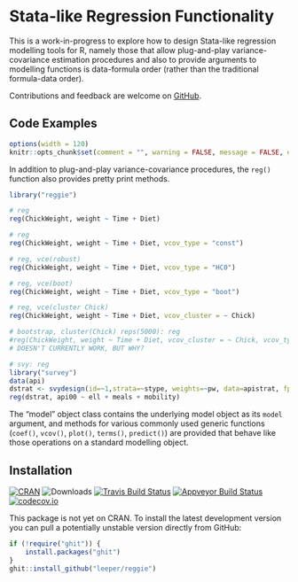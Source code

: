 # Stata-like Regression Functionality

This is a work-in-progress to explore how to design Stata-like regression modelling tools for R, namely those that allow plug-and-play variance-covariance estimation procedures and also to provide arguments to modelling functions is data-formula order (rather than the traditional formula-data order).

Contributions and feedback are welcome on [GitHub](https://github.com/leeper/reggie/issues).

## Code Examples

```r
options(width = 120)
knitr::opts_chunk$set(comment = "", warning = FALSE, message = FALSE, echo = TRUE, tidy = TRUE, size="small", fig.width = 10, fig.height = 10)
```

In addition to plug-and-play variance-covariance procedures, the `reg()` function also provides pretty print methods.

```r
library("reggie")

# reg
reg(ChickWeight, weight ~ Time + Diet)

# reg
reg(ChickWeight, weight ~ Time + Diet, vcov_type = "const")

# reg, vce(robust)
reg(ChickWeight, weight ~ Time + Diet, vcov_type = "HC0")

# reg, vce(boot)
reg(ChickWeight, weight ~ Time + Diet, vcov_type = "boot")

# reg, vce(cluster Chick)
reg(ChickWeight, weight ~ Time + Diet, vcov_cluster = ~ Chick)

# bootstrap, cluster(Chick) reps(5000): reg
#reg(ChickWeight, weight ~ Time + Diet, vcov_cluster = ~ Chick, vcov_type = "boot")
# DOESN'T CURRENTLY WORK, BUT WHY?

# svy: reg
library("survey")
data(api)
dstrat <- svydesign(id=~1,strata=~stype, weights=~pw, data=apistrat, fpc=~fpc)
reg(dstrat, api00 ~ ell + meals + mobility)
```

The "model" object class contains the underlying model object as its `model` argument, and methods for various commonly used generic functions (`coef()`, `vcov()`, `plot()`, `terms()`, `predict()`) are provided that behave like those operations on a standard modelling object.

## Installation

[![CRAN](https://www.r-pkg.org/badges/version/reggie)](https://cran.r-project.org/package=reggie)
![Downloads](https://cranlogs.r-pkg.org/badges/reggie)
[![Travis Build Status](https://travis-ci.org/leeper/reggie.png?branch=master)](https://travis-ci.org/leeper/reggie)
[![Appveyor Build Status](https://ci.appveyor.com/api/projects/status/PROJECTNUMBER?svg=true)](https://ci.appveyor.com/project/leeper/reggie)
[![codecov.io](https://codecov.io/github/leeper/reggie/coverage.svg?branch=master)](https://codecov.io/github/leeper/reggie?branch=master)

This package is not yet on CRAN. To install the latest development version you can pull a potentially unstable version directly from GitHub:

```R
if (!require("ghit")) {
    install.packages("ghit")
}
ghit::install_github("leeper/reggie")
```
